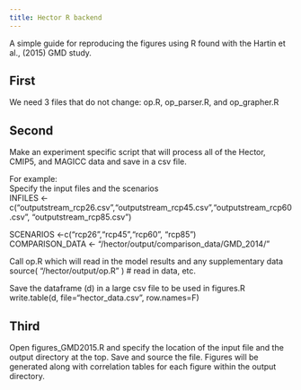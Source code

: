 ```yaml
---
title: Hector R backend
---
```


A simple guide for reproducing the figures using R found with the Hartin et al., (2015) GMD study.  

First
-------
We need 3 files that do not change:
op.R, op_parser.R, and op_grapher.R  

Second
----------
Make an experiment specific script that will process all of the Hector, CMIP5, and MAGICC data and save in a csv file.  

For example:   
Specify the input files and the scenarios  
INFILES <- c("outputstream_rcp26.csv","outputstream_rcp45.csv","outputstream_rcp60.csv", "outputstream_rcp85.csv")

SCENARIOS <-c("rcp26","rcp45","rcp60", "rcp85")  
COMPARISON_DATA <- "/hector/output/comparison_data/GMD_2014/"

Call op.R which will read in the model results and any supplementary data  
source( "/hector/output/op.R" )	 # read in data, etc.   

Save the dataframe (d) in a large csv file to be used in figures.R  
write.table(d, file="hector_data.csv", row.names=F)

Third  
------
Open figures_GMD2015.R and specify the location of the input file and the output directory at the top. 
Save and source the file.  Figures will be generated along with correlation tables for each figure within the output directory. 


